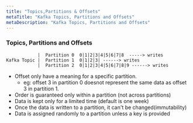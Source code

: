 ```yaml
---
title: "Topics,Partitions & Offsets"
metaTitle: "Kafka Topics, Partitions and Offsets"
metaDescription: "Kafka Topics, Partitions and Offsets"
---
```


### Topics, Partitions and Offsets
```
            |  Partition 0  0|1|2|3|4|5|6|7|8  -----> writes    
Kafka Topic |  Partition 1  0|1|2|3| ------> writes    
            |  Partition 2  0|1|2|3|4|5|6|7|8|9 ------> writes    

```
- Offset only have a meaning for a specific partition.
  - eg: offset 3 in partition 0 doesnot represent the same data as offset 3 in partition 1.
- Order is guaranteed only within a partition (not across partitions)
- Data is kept only for a limited time (default is one week)
- Once the data is written to a partition, it can't be changed(immutability)
- Data is assigned randomly to a partition unless a key is provided

